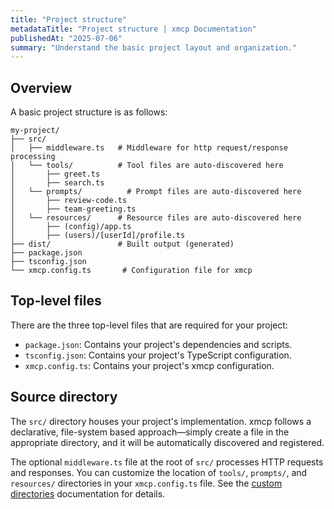 ```yaml
---
title: "Project structure"
metadataTitle: "Project structure | xmcp Documentation"
publishedAt: "2025-07-06"
summary: "Understand the basic project layout and organization."
---
```


## Overview

A basic project structure is as follows:

```
my-project/
├── src/
│   ├── middleware.ts   # Middleware for http request/response processing
│   └── tools/          # Tool files are auto-discovered here
│       ├── greet.ts
│       ├── search.ts
│   └── prompts/          # Prompt files are auto-discovered here
│       ├── review-code.ts
│       ├── team-greeting.ts
│   └── resources/      # Resource files are auto-discovered here
│       ├── (config)/app.ts
│       ├── (users)/[userId]/profile.ts
├── dist/               # Built output (generated)
├── package.json
├── tsconfig.json
└── xmcp.config.ts       # Configuration file for xmcp
```

## Top-level files

There are the three top-level files that are required for your project:

- `package.json`: Contains your project's dependencies and scripts.
- `tsconfig.json`: Contains your project's TypeScript configuration.
- `xmcp.config.ts`: Contains your project's xmcp configuration.

## Source directory

The `src/` directory houses your project's implementation. xmcp follows a declarative, file-system based approach—simply create a file in the appropriate directory, and it will be automatically discovered and registered.

The optional `middleware.ts` file at the root of `src/` processes HTTP requests and responses. You can customize the location of `tools/`, `prompts/`, and `resources/` directories in your `xmcp.config.ts` file. See the [custom directories](../../configuration/custom-directories) documentation for details.

<ConceptBoxes>
  <ConceptBox
    title="Tools"
    description="Learn how to create and use tools in your xmcp project."
    href="/docs/core-concepts/tools"
  />
  <ConceptBox
    title="Prompts"
    description="Discover how to define prompts for your AI interactions."
    href="/docs/core-concepts/prompts"
  />
  <ConceptBox
    title="Resources"
    description="Understand how to expose data through resources."
    href="/docs/core-concepts/resources"
  />
  <ConceptBox
    title="Middleware"
    description="Add custom logic to process requests and responses."
    href="/docs/core-concepts/middlewares"
  />
</ConceptBoxes>
